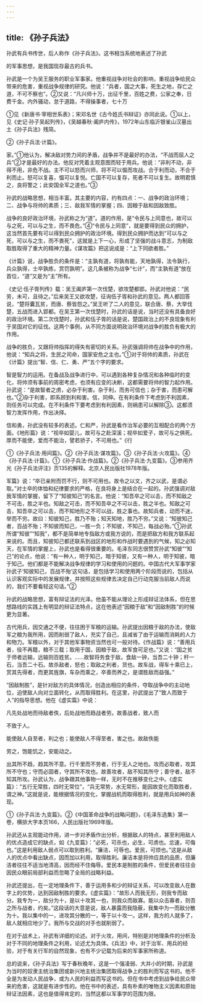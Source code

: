 ```yaml
---
---
---
```

title: 《孙子兵法》
---



孙武有兵书传世，后人称作《孙子兵法》。这书相当系统地表述了孙武

的军事思想，是我国现存最古的兵书。

孙武是一个为吴王服务的职业军事家。他重视战争对社会的影响，重视战争给民众带来的危害，重视战争规律的研究。他说：“兵者，国之大事，死生之地，存亡之道，不可不察也”。②又说：“凡兴师十万，出征千里，百姓之费，公家之奉，日费千金。内外骚动，怠于道路，不得操事者，七十万

①见《新唐书·宰相世系表》；宋邓名世《古今姓氏书辩证》亦同此说。①以上，见《史记·孙子吴起列传》，《吴越春秋·阖庐内传》，1972年山东临沂银雀山汉墓出土《孙子兵法》残简。

②《孙子兵法·计篇》。

家。”①他认为，解决敌对势力间的矛盾，战争并不是最好的办法，“不战而屈人之兵”②才是最好的办法。他反对凭着主观意图而轻于用兵。他说：“非利不动，非得不用，非危不战。主不可以怒而兴师，将不可以愠而攻战。合于利而动，不合于利而止。怒可以复喜，愠可以复悦。亡国不可以复存，死者不可以复生。故明君慎之，良将警之；此安国全军之道也。”③

孙武的战略思想，相当丰富。其主要的内容，约有四点：一、战争的政治环境；二、战争与将帅的素质；三、敌我军情的掌握；四、因粮于敌和因敌致胜。

战争的良好政治环境，孙武称之为“道”。道的作用，是“令民与上同意也，故可以与之死，可以与之生，而不畏危。”④“令民与上同意”，就是要得到民众的拥护，这当然首先要有可以得到民众拥护的政治环境。得到民众拥护而达到“可以与之死，可以与之生，而不畏死”，这就是上下一心，形成了坚强的战斗意志，为制敌取胜取得了重大的精神力量。《谋攻篇》把这说成是：“上下同欲者胜。”

《计篇》说，战争胜负的条件是：“主孰有道，将孰有能，天地孰得，法令孰行，兵众孰得，士卒孰练，赏罚孰明”。这几条被称为战争“七计”，而“主孰有道”放在首位，“道”又是为“主”所有。

《史记·伍子胥列传》载：吴王阖庐第一次伐楚，欲攻楚都郢。孙武对他说：“民劳，未可，且待之。”后来吴王又欲攻楚，征询伍子胥和孙武的意见。两人都回答说，“楚将囊瓦贫，而唐、蔡皆怨之。”吴王听了二人的意见，联合唐、蔡，大举伐楚，五战而进入郢都。在吴王第一次伐楚时，孙武的话是说，当时还没有具备良好的政治环境。第二次伐楚时，孙武和伍子胥的话是说，楚国政治上的不良现象有利于吴国对它的征伐。这两个事例，从不同方面说明政治环境对战争的胜负有极大的作用。

战争的胜负，又跟将帅指挥的得失有密切的关系。孙武强调将帅在战争中的作用，他说：“知兵之将，生民之司命，国家安危之主也。”①对于将帅的素质，孙武在《计篇》提出“智、信、仁、勇、严”五个字的要求。

智是智力的运用。在备战及战争进行中，可以遇到各种复杂情况和各种临时的变化，将帅须有事前的周密考虑，也须有应变的决断，这都需要将帅的智力起作用。孙武说：“是故智者之虏，必杂于利害。杂于利，而务可信也；杂于害，而患可解也。”②杂于利害，即系顾到利和害。信，同伸。在有利条件下考虑到不利因素，则任务可以完成。在不利条件下要考虑到有利因素，则祸患可以解除③。这都须智力发挥作用，作出决择。

信和勇，孙武没有较多的表述。仁和严，孙武是看作治军必要的互相配合的两个方面。《地形篇》说：“视卒如婴儿，故可与之赴深溪；视卒如爱子，故可与之俱死。厚而不能使，爱而不能治，譬若骄子，不可用也。”《行

①《孙子兵法·用间篇》。②《孙子兵法·谋攻篇》。③《孙子兵法·火攻篇》。④《孙子兵法·计篇》。①《孙子兵法·作战篇》。②《孙子兵法·九变篇》。③参用齐光《孙子兵法评注》页135的解释。北京人民出版社1978年版。

军篇》说：“卒已亲附而罚不行，则不可用也。故令之以文，齐之以武，是谓必取。”对士卒的体恤和纪律要求的严格，在良将身上是结合在一起的。孙武强调对敌我军情的掌握，留下了“知彼知己”的名言。他说：“知吾卒之可以击，而不知敌之不可击，胜之半也。知敌之可击，而不知吾卒之不可以击，胜之半也。知敌之可击，知吾卒之可以击，而不知地形之不可以战，胜之事也。故知兵者，动而不迷，举而不穷。故曰：知彼知己，胜乃不殆；知天知地，胜乃不穷。”又说：“知彼知己者，百战不殆；不知彼而知己，一胜一负；不知彼，不知己，每战必殆。”①孙武所谓“知彼”“知我”，都不是简单地专指敌方或我方说的，而是把敌方和我方联系起来说的。而且，知彼知己都还联系到战区的地形和作战时要遇到的气候，知之必知天，在军情的掌握上，孙武也是看得很重要的。毛泽东同志很赞赏孙武“知彼”“知己”的论点，他说：“有一种人，明于知己，暗于知彼，又有一种人，明于知彼，暗于知己。他们都是不能解决战争规律的学习和使用的问题的。中国古代大军事学家孙武子‘知彼知己，百战不殆’这句话，是包括学习和使用两个阶段而说的，包括从认识客观实际中的发展规律，并按照这些规律去决定自己行动克服当前敌人而说的，我们不要看轻这句话。”②

孙武的战略思想，富有辩证法的光泽。他虽不能从理论上形成辩证法体系，但在思想路线的实践上有明显的辩证法特点，这在他表述“因粮于敌”和“因敌制胜”的时候更为显著。

古代用兵，因交通之不便，往往困于军粮的运输。孙武提出因粮于敌的办法，使敌军之粮为我所用，因而削弱了敌人，充实了自己，且减省了由于运输而消耗的人力和物力。军粮以外，对于其他军事物资当然也可一般对待。《作战篇》说：“善用兵者，役不再籍，粮不三载；取用于国，因粮于敌，故军食可足也。”又说：“国之贫于师者远输，远输则百姓贫。……故智将务食于敌，食敌一钟，当吾二十钟；秆一石，当吾二十石。故杀敌者，怒也；取敌之利者，货也。故车战，得车十乘已上，赏其先得者，而更其旌旗，车杂而乘之，卒善而养之，是谓胜敌而益强。”

“因敌制胜”，是针对敌方的具体情况，创造出相应的条件，夺取战争中的主动地位，迫使敌人向对立面转化，从而取得胜利。在这里，孙武提出了“致人而致于人”的指导思想。他在《虚实篇》中说：

凡先处战地而待敌者佚，后处战地而趋战者劳。故善战者，致人而

不致于人。

能使敌人自至者，利之也；能使敌人不得至者，害之也。故敌佚能

劳之，饱能饥之，安能动之。

出其所不趋，趋其所不意。行千里而不劳者，行于无人之地也。攻而必取者，攻其所不守也；守而必固者，守其所不攻也。故善攻者，敌不知其所守；善守者，敌不知其所攻。孙武认为，战争跟其他事物一样，无时不在推移变化之中。《虚实篇》：“五行无常胜，四时无常位”，“兵无常势，水无常形，能因故变化而取胜者，谓之神。”这就是说，能根据情况的变化，掌握战机而取得胜利，就是用兵如神的表现。

①《孙子兵法·九变篇》。②《中国革命战争的战略问题》，《毛泽东选集》第一卷，横排大字本页166，人民出版社1969年版。

孙武还从主观能动作用，进一步对矛盾作出分析，根据敌人的特点，甚至利用敌人的优点造成它的缺点，如《九变篇》：“必死，可杀也，必生，可虏也。忿速，可侮也。”这是利用敌人弱点可以取到胜利。“廉洁，可辱也。爱民，可烦也。”这是从敌人的优点中看出缺点，因而加以利用，取得胜利。廉洁本是将帅应具的品质，但廉洁者往往不适当地清高，因而经不住侮辱。爱民本是制胜的条件，但爱民者往往会因民众眼前局部利益而忽略了全局的战略利益。

孙武还提出，在一定地理条件下，善于运用多和少的辩证关系，可以改变敌人在数字上的优势，达到因敌制胜的要求。《虚实篇》：“故形人而我无形，则我专而敌分。我专为一，敌分为十，是以十攻其一也，则我众而敌寡。能以众击寡者，则吾之所与战者，约矣。”这段话的大意是说，敌人暴露而我隐蔽，我集中为一而敌分散为十。我以集中的一，进攻其分散的一，等于以十攻一。这样，我方的人就多了，敌人就相应地少了。我所与交战的对手也就削弱了。

在对于战术上，孙武有详细的论述。对于火攻，用间，特别是对地理条件的分析及对于不同的地理条件之利用，论述尤为具体。《兵法》中，对于治军、用兵的经验，对于有关行军的自然现象，也有不少记载为后来的军事家所称道。

总的说来，《孙子兵法》写于春秋晚年，这是一个强凌弱、大并小的时期，孙武是为当时的奴隶主统治集团或新兴地主统治集团取得战争上的胜利而写这书的。他不全是为发动人民战争，或为人民的利益而写这书的。但在书中考虑到战争给民众带来的危害，这就是有进步性的。他在书中的表述，具有朴素的唯物主义因素和原始辩证法因素，这也是值得肯定的，当然这都以军事学的范围为限。